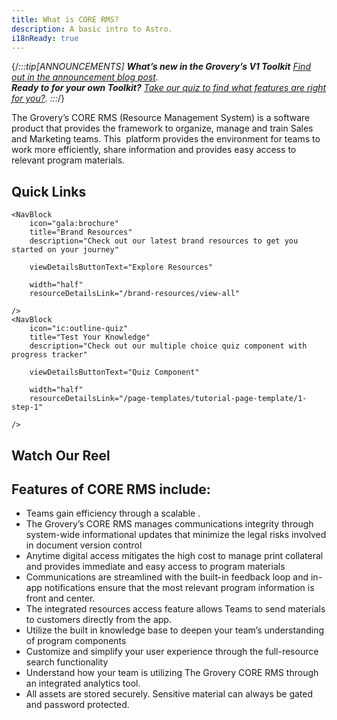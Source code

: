 ```yaml
---
title: What is CORE RMS?
description: A basic intro to Astro.
i18nReady: true
---
```


{/*:::tip[ANNOUNCEMENTS]
**What’s new in the Grovery’s V1 Toolkit** [Find out in the announcement blog post](https://astro.build/blog/astro-2/).  
**Ready to for your own Toolkit?** [Take our quiz to find what features are right for you?](/en/guides/upgrade-to/v2/).
:::*/}

The Grovery’s CORE RMS (Resource Management System) is a software product that provides the framework to organize, manage and train Sales and Marketing teams. This <InlineGlossary text="Progressive Web App" />&nbsp;platform provides the environment for teams to work more efficiently, share information and provides easy access to relevant program materials.

## Quick Links

<div class="nav-block-container">
  
	<NavBlock
		icon="gala:brochure"  
		title="Brand Resources" 
		description="Check out our latest brand resources to get you started on your journey" 
		
		viewDetailsButtonText="Explore Resources" 
		
		width="half" 
		resourceDetailsLink="/brand-resources/view-all" 

	/>
	<NavBlock
		icon="ic:outline-quiz"  
		title="Test Your Knowledge" 
		description="Check out our multiple choice quiz component with progress tracker" 
		
		viewDetailsButtonText="Quiz Component" 
	
		width="half" 
		resourceDetailsLink="/page-templates/tutorial-page-template/1-step-1" 

	/>
	

</div>


## Watch Our Reel

<YouTubeEmbed videoId="3TbJfqwSy_I" />


## Features of CORE RMS include: 

* Teams gain efficiency through a scalable <InlineGlossary text="PWA" />.
* The  Grovery’s CORE RMS manages communications integrity through system-wide informational updates that minimize the legal risks involved in document version control
* Anytime digital access mitigates the high cost to manage print collateral and provides immediate and easy access to program materials
* Communications are streamlined with the built-in feedback loop and in-app notifications ensure that the most relevant program information is front and center.
* The integrated resources access feature allows Teams to send materials to customers directly from the app.
* Utilize the built in knowledge base to deepen your team’s understanding of program components
* Customize and simplify your user experience through the full-resource search functionality 
* Understand how your team is utilizing The Grovery CORE RMS through an integrated analytics tool. 
* All assets are  stored securely. Sensitive material can always be gated and password protected. 
